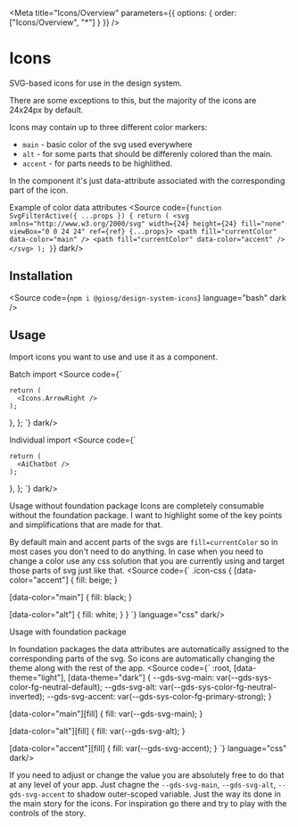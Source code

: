 
<Meta title="Icons/Overview" parameters={{ options: { order: ["Icons/Overview", "*"] } }} />

# Icons

SVG-based icons for use in the design system.

There are some exceptions to this, but the majority of the icons are 24x24px by default.

Icons may contain up to three different color markers: 
 - `main` - basic color of the svg used everywhere
 - `alt` - for some parts that should be differenly colored than the main.
 - `accent` - for parts needs to be highlithed.

In the component it's just data-attribute associated with the corresponding part of the icon.

<Subtitle>Example of color data attributes</Subtitle>
<Source code={`
function SvgFilterActive({ ...props }) {
  return (
    <svg xmlns="http://www.w3.org/2000/svg" width={24} height={24} fill="none" viewBox="0 0 24 24" ref={ref} {...props}>
      <path
        fill="currentColor"
        data-color="main"
      />
      <path fill="currentColor" data-color="accent" />
    </svg>
  );
}
`}  dark/>


## Installation

<Source code={`npm i @giosg/design-system-icons`} language="bash" dark />

## Usage 

Import icons you want to use and use it as a component.

<Subtitle>Batch import</Subtitle>
<Source code={`

    return (
      <Icons.ArrowRight />
    );
  },
};
`}  dark/>

<Subtitle>Individual import</Subtitle>
<Source code={`

    return (
      <AiChatbot />
    );
  },
};
`}  dark/>



<Subtitle>Usage without foundation package</Subtitle>
Icons are completely consumable without the foundation package. I want to highlight some of the key points and simplifications that are made for that.

By default main and accent parts of the svgs are `fill=currentColor` so in most cases you don't need to do anything.
In case when you need to change a color use any css solution that you are currently using and target those parts of svg just like that.
<Source code={`
.icon-css {
  [data-color="accent"] {
    fill: beige;
  }

  [data-color="main"] {
    fill: black;
  }

  [data-color="alt"] {
    fill: white;
  }
}
`} language="css" dark/>

<Subtitle>Usage with foundation package</Subtitle>

In foundation packages the data attributes are automatically assigned to the corresponding parts of the svg. So icons are automatically changing the theme along with the rest of the app.
<Source code={`
:root,
[data-theme="light"],
[data-theme="dark"] {
  --gds-svg-main: var(--gds-sys-color-fg-neutral-default);
  --gds-svg-alt: var(--gds-sys-color-fg-neutral-inverted);
  --gds-svg-accent: var(--gds-sys-color-fg-primary-strong);
}

[data-color="main"][fill] {
  fill: var(--gds-svg-main);
}

[data-color="alt"][fill] {
  fill: var(--gds-svg-alt);
}

[data-color="accent"][fill] {
  fill: var(--gds-svg-accent);
}
`} language="css"  dark/>

If you need to adjust or change the value you are absolutely free to do that at any level of your app. Just chagne the `--gds-svg-main`, `--gds-svg-alt`, `--gds-svg-accent` to shadow outer-scoped variable. Just the way its done in the main story for the icons. For inspiration go there and try to play with the controls of the story.


